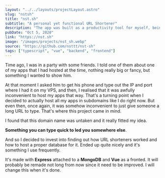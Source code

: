 ```yaml
---
layout: "../../layouts/projectLayout.astro"
slug: "nstsh"
title: "nst.sh"
subtitle: "A personal yet functional URL Shortener"
description: "The app was built as a productivity tool for myself, being able to use my domain to go fast to specific pages on all my devices was really something that I find convenient. Its built with a Express backend + MongoDB and a really small Vue frontend"
pubDate: "Oct 5, 2020"
link: "https://nst.sh"
image: "/images/projects/nst_sh.webp"
source: "https://github.com/nsttt/nst-sh"
tags: ["typescript", "vue", "backend", "frontend"]
---
```


Time ago, I was in a party with some friends. I told one of them about one of my apps that I had hosted at the time, nothing really big or fancy, but something I wanted to show him.

At that moment I asked him to get his phone and type out the IP and port where I had it on my VPS, and then, I realised that it was awfully inconvenient to host my apps that way. That's a turning point when I decided to actually host all my apps in subdomains like I do right now. But even then, once again, it was somehow inconvenient to just give someone a long URL to type. That's where this project came in mind.

I found that this domain name was untaken and it really fitted my idea.

**Something you can type quick to led you somewhere else**.

And so I decided to invest into finding out how URL shorteners worked and how to host a proper database for it. Ended up quite nicely and it's something I use frequently.

It's made with **Express** attached to a **MongoDB** and **Vue** as a fronted. It will probably be remade not long from now since it need to be improved. I will change this when it's done.
